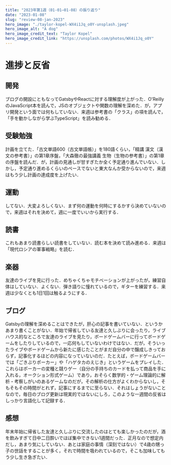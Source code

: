 ```yaml
---
title: "2023年第1週（01-01–01-08）の振り返り"
date: "2023-01-08"
slug: "review-08-jan-2023"
hero_image: "./taylor-kopel-WX4i1Jq_o0Y-unsplash.jpeg"
hero_image_alt: "A dog"
hero_image_credit_text: "Taylor Kopel"
hero_image_credit_link: "https://unsplash.com/photos/WX4i1Jq_o0Y"
---
```


# 進捗と反省
## 開発
ブログの開設にともなってGatsbyやReactに対する理解度が上がった．O'ReillyのJavaScript本を読んで，JSのオブジェクトや関数の理解を深めた．が，アプリ開発という面では何もしていない．来週は参考書の「クラス」の項を読んで，「手を動かしながら学ぶTypeScript」を読み勧める．

## 受験勉強
計画を立てた．「古文単語600（古文単語帳）」を180語くらい，「精講 漢文（漢文の参考書）」の第1章序盤，「大森徹の最強講義 生物（生物の参考書）」の第1章の序盤を読んだ．が，計画の見通しが甘すぎたか全く予定通り進んでいない．しかし，予定通り進めるくらいのペースでないと東大なんか受からないので，来週はもう少し計画の達成度を上げたい．

## 運動
してない．大変よろしくない．まず何の運動を何時にするかすら決めていないので，来週はそれを決めて，週に一度でいいから実行する．

## 読書
これもあまり読書らしい読書をしていない．読む本を決めて読み進める．来週は「現代ロシアの軍事戦略」を読む．

## 楽器
友達のライブを見に行った．めちゃくちゃモチベーションが上がったが，練習自体はしていない．よくない．弾き語りに憧れているので，ギターを練習する．来週は少なくとも1日1回は触るようにする．

## ブログ
Gatsbyの理解を深めることはできたが，肝心の記事を書いていない．というかあまり書くことがない．年始で帰省している友達と久しぶりに会ったり，ライブハウス的なところで友達のライブを見たり，ボードゲームバーに行ってボードゲームをしたりしているので，一応何もしていないわけではない．だが，そういったライブやボードゲームから新たに感じたことがまだ自分の中で醸成しきっておらず，記事化するほどの内容になっていないのだ．たとえば，ボードゲームバーでは「ごきぶりポーカー」や「ハゲタカのえじき」というゲームをプレイした．これらはポーカーの変種と競りゲー（自分の手持ちのカードを払って商品を手に入れる，オークション形式ゲーム）であり，おそらく数学的・ゲーム理論的に解析・考察しがいのあるゲームなのだが，その解析の仕方がよくわからないし，そもそもその時間がとれず，記事にするまでに至らない．それはしょうがないことなので，毎日のブログ更新は現実的ではないにしろ，このような一週間の反省はしっかり言語化して記録する．

## 感想
年末年始に帰省した友達と久しぶりに交流したのはとても楽しかったのだが，酒を飲みすぎて日中二日酔いでほぼ集中できない1週間だった．正月なので想定内だし，あまり気にしていない．あとは家庭の事情（深刻ではない）で4歳の甥っ子の世話をすることが多く，それで時間を吸われているので，そこも加味してもう少し生き急ぎたい．